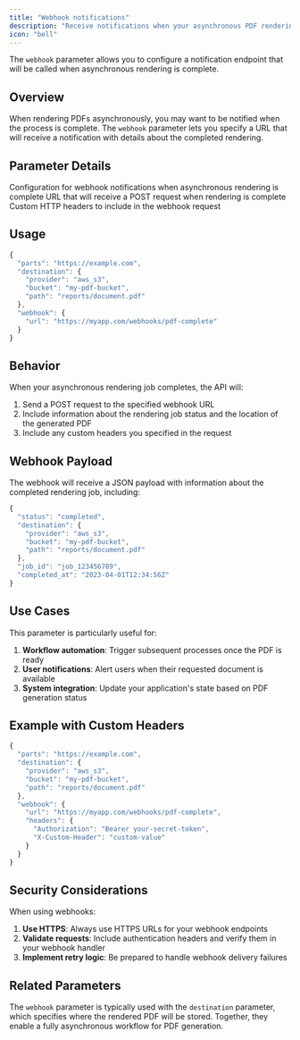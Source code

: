 ```yaml
---
title: "Webhook notifications"
description: "Receive notifications when your asynchronous PDF rendering is complete"
icon: "bell"
---
```


The `webhook` parameter allows you to configure a notification endpoint that will be called when asynchronous rendering is complete.

## Overview

When rendering PDFs asynchronously, you may want to be notified when the process is complete. The `webhook` parameter lets you specify a URL that will receive a notification with details about the completed rendering.

## Parameter Details

<ResponseField name="webhook" type="object">
  Configuration for webhook notifications when asynchronous rendering is complete
  <Expandable title="Properties">
    <ResponseField name="url" type="string" required>
      URL that will receive a POST request when rendering is complete
    </ResponseField>
    <ResponseField name="headers" type="object">
      Custom HTTP headers to include in the webhook request
    </ResponseField>
  </Expandable>
</ResponseField>

## Usage

```javascript
{
  "parts": "https://example.com",
  "destination": {
    "provider": "aws_s3",
    "bucket": "my-pdf-bucket",
    "path": "reports/document.pdf"
  },
  "webhook": {
    "url": "https://myapp.com/webhooks/pdf-complete"
  }
}
```

## Behavior

When your asynchronous rendering job completes, the API will:

1. Send a POST request to the specified webhook URL
2. Include information about the rendering job status and the location of the generated PDF
3. Include any custom headers you specified in the request

## Webhook Payload

The webhook will receive a JSON payload with information about the completed rendering job, including:

```javascript
{
  "status": "completed",
  "destination": {
    "provider": "aws_s3",
    "bucket": "my-pdf-bucket",
    "path": "reports/document.pdf"
  },
  "job_id": "job_123456789",
  "completed_at": "2023-04-01T12:34:56Z"
}
```

## Use Cases

This parameter is particularly useful for:

1. **Workflow automation**: Trigger subsequent processes once the PDF is ready
2. **User notifications**: Alert users when their requested document is available
3. **System integration**: Update your application's state based on PDF generation status

## Example with Custom Headers

```javascript
{
  "parts": "https://example.com",
  "destination": {
    "provider": "aws_s3",
    "bucket": "my-pdf-bucket",
    "path": "reports/document.pdf"
  },
  "webhook": {
    "url": "https://myapp.com/webhooks/pdf-complete",
    "headers": {
      "Authorization": "Bearer your-secret-token",
      "X-Custom-Header": "custom-value"
    }
  }
}
```

## Security Considerations

When using webhooks:

1. **Use HTTPS**: Always use HTTPS URLs for your webhook endpoints
2. **Validate requests**: Include authentication headers and verify them in your webhook handler
3. **Implement retry logic**: Be prepared to handle webhook delivery failures

## Related Parameters

The `webhook` parameter is typically used with the `destination` parameter, which specifies where the rendered PDF will be stored. Together, they enable a fully asynchronous workflow for PDF generation. 